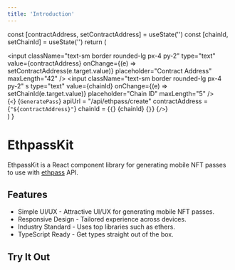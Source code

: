 ```yaml
---
title: 'Introduction'
---
```



  const [contractAddress, setContractAddress] = useState('')
  const [chainId, setChainId] = useState('')
  return (
    <div className="flex flex-wrap items-center w-full gap-4 mt-4">
      <div className="flex flex-1 flex-col gap-4">
        <input
          className="text-sm border rounded-lg px-4 py-2"
          type="text"
          value={contractAddress}
          onChange={(e) => setContractAddress(e.target.value)}
          placeholder="Contract Address"
          maxLength="42"
        />
        <input
          className="text-sm border rounded-lg px-4 py-2"
          s
          type="text"
          value={chainId}
          onChange={(e) => setChainId(e.target.value)}
          placeholder="Chain ID"
          maxLength="5"
        />
        <GeneratePass
          apiUrl="/api/ethpass/create"
          contractAddress={contractAddress}
          chainId={chainId}
        />
      </div>
      <div className="flex flex-auto flex-col text-black text-sm font-mono bg-slate-100 rounded-xl p-6">
        <span>
          {`<`}
          <span className="text-blue-700">{`GeneratePass`}</span>
        </span>
        <span className="ml-4">
          <span className="text-purple-700">apiUrl</span>
          <span className="text-red-700">=</span>
          <span className="text-green-700">"/api/ethpass/create"</span>
        </span>
        <span className="ml-4">
          <span className="text-purple-700">contractAddress</span>
          <span className="text-red-700">=</span>
          <span className="text-green-700">{`"${contractAddress}"`}</span>
        </span>
        <span className="ml-4">
          <span className="text-purple-700">chainId</span>
          <span className="text-red-700">=</span>
          {`{`}
          <span className="text-blue-700">{chainId}</span>
          {`}`}
        </span>
        <span>{`/>`}</span>
      </div>
    </div>
  )
}

# EthpassKit

EthpassKit is a React component library for generating mobile NFT passes to use with [ethpass](https://ethpass.xyz/) API.

## Features

- Simple UI/UX - Attractive UI/UX for generating mobile NFT passes.
- Responsive Design - Tailored experience across devices.
- Industry Standard - Uses top libraries such as ethers.
- TypeScript Ready - Get types straight out of the box.

## Try It Out

<GeneratePassForm />
